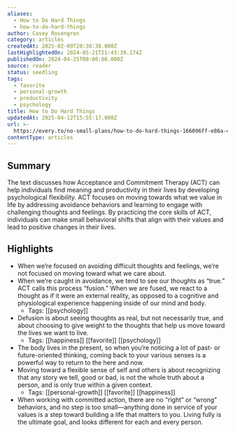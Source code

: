 ```yaml
---
aliases:
  - How to Do Hard Things
  - how-to-do-hard-things
author: Casey Rosengren
category: articles
createdAt: 2025-02-09T20:38:38.000Z
lastHighlightedOn: 2024-05-21T21:43:39.174Z
publishedOn: 2024-04-25T00:00:00.000Z
source: reader
status: seedling
tags:
  - favorite
  - personal-growth
  - productivity
  - psychology
title: How to Do Hard Things
updatedAt: 2025-04-12T15:55:17.000Z
url: >-
  https://every.to/no-small-plans/how-to-do-hard-things-166096ff-e86a-4f99-a4fa-409c7f602a0f
contentType: articles
---
```

## Summary

The text discusses how Acceptance and Commitment Therapy (ACT) can help individuals find meaning and productivity in their lives by developing psychological flexibility. ACT focuses on moving towards what we value in life by addressing avoidance behaviors and learning to engage with challenging thoughts and feelings. By practicing the core skills of ACT, individuals can make small behavioral shifts that align with their values and lead to positive changes in their lives.

## Highlights

- When we’re focused on avoiding difficult thoughts and feelings, we’re not focused on moving toward what we care about.
- When we’re caught in avoidance, we tend to see our thoughts as “true.” ACT calls this process “fusion.” When we are fused, we react to a thought as if it were an external reality, as opposed to a cognitive and physiological experience happening inside of our mind and body.
    - Tags: [[psychology]]
- Defusion is about seeing thoughts as real, but not necessarily true, and about choosing to give weight to the thoughts that help us move toward the lives we want to live.
    - Tags: [[happiness]] [[favorite]] [[psychology]]
- The body lives in the present, so when you’re noticing a lot of past- or future-oriented thinking, coming back to your various senses is a powerful way to return to the here and now.
- Moving toward a flexible sense of self and others is about recognizing that any story we tell, good or bad, is not the whole truth about a person, and is only true within a given context.
    - Tags: [[personal-growth]] [[favorite]] [[happiness]]
- When working with committed action, there are no “right” or “wrong” behaviors, and no step is too small—anything done in service of your values is a step toward building a life that matters to you. Living fully is the ultimate goal, and looks different for each and every person.
